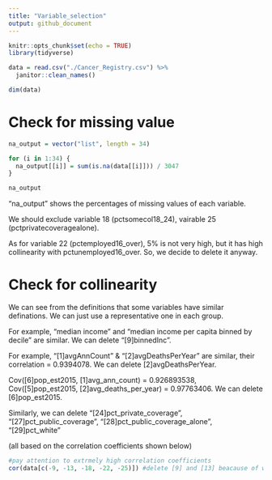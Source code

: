 ```yaml
---
title: "Variable_selection"
output: github_document
---
```


```r
knitr::opts_chunk$set(echo = TRUE)
library(tidyverse)
```

```r
data = read.csv("./Cancer_Registry.csv") %>% 
  janitor::clean_names() 

dim(data)
```

# Check for missing value

```r
na_output = vector("list", length = 34)

for (i in 1:34) {
  na_output[[i]] = sum(is.na(data[[i]])) / 3047
}

na_output
```

"na_output" shows the percentages of missing values of each variable.

We should exclude variable 18 (pctsomecol18_24), vairable 25 (pctprivatecoveragealone).

As for variable 22 (pctemployed16_over), 5% is not very high, but it has high collinearity with pctunemployed16_over. So, we decide to delete it anyway.


# Check for collinearity

We can see from the definitions that some variables have similar definations. We can just use a representative one in each group.

For example, "median income" and "median income per capita binned by decile" are similar. We can delete "[9]binnedInc".

For example, "[1]avgAnnCount" & "[2]avgDeathsPerYear" are similar, their correlation  = 0.9394078. We can delete [2]avgDeathsPerYear.

Cov([6]pop_est2015, [1]avg_ann_count) =  0.926893538, Cov([5]pop_est2015, [2]avg_deaths_per_year) = 0.97763406. We can delete [6]pop_est2015.

Similarly, we can delete "[24]pct_private_coverage", "[27]pct_public_coverage", "[28]pct_public_coverage_alone", "[29]pct_white" 

(all based on the correlation coefficients shown below)

```r
#pay attention to extrmely high correlation coefficients
cor(data[c(-9, -13, -18, -22, -25)]) #delete [9] and [13] beacause of wrong type.
```


